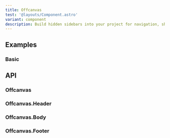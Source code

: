 ```yaml
---
title: Offcanvas
test: '@layouts/Component.astro'
variant: component
description: Build hidden sidebars into your project for navigation, shopping carts, and more with a few classes and our JavaScript plugin.
---
```


## Examples

### Basic

<Example component="Offcanvas" variant="Basic" />

## API

### Offcanvas

### Offcanvas.Header

### Offcanvas.Body

### Offcanvas.Footer